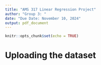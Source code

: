 ```yaml
---
title: "AMS 317 Linear Regression Project"
author: "Group 3: "
date: "Due Date: November 10, 2024"
output: pdf_document
---
```


```r
knitr::opts_chunk$set(echo = TRUE)
```

# Uploading the dataset
```r

```

